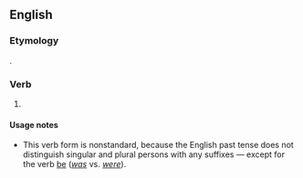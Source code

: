 ==English==

===Etymology===
{{suffix|might|eth|lang=en}}.

===Verb===
{{head|en|verb form|cat2=verb simple past forms|cat3=third-person singular forms}}

# {{label|en|archaic|nonstandard}} {{form of|third-person singular simple past|may|lang=en}}

====Usage notes====
* This verb form is nonstandard, because the English past tense does not distinguish singular and plural persons with any suffixes &mdash; except for the verb [[be]] (''[[was]]'' vs. ''[[were]]'').